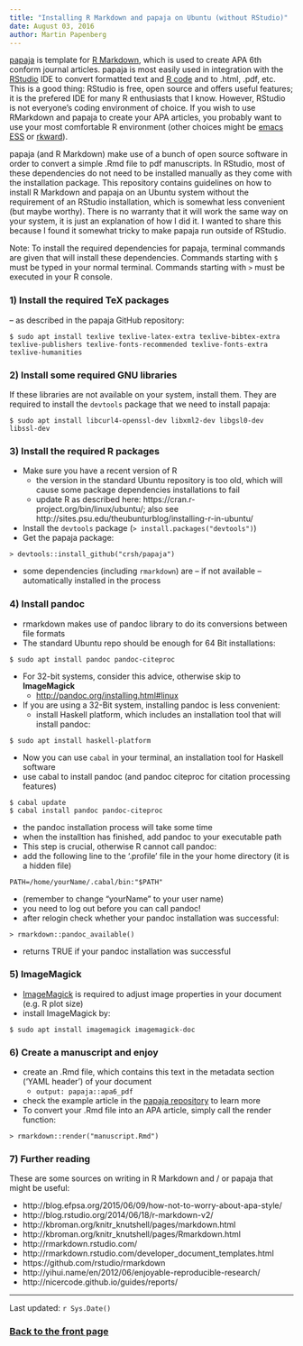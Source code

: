 ```yaml
---
title: "Installing R Markdown and papaja on Ubuntu (without RStudio)"
date: August 03, 2016
author: Martin Papenberg
---
```


<a href="https://github.com/crsh/papaja" target ="_blank">papaja</a> is template for
<a href="http://rmarkdown.rstudio.com/" target="_blank">R Markdown</a>, which is used
to create APA 6th conform journal articles. papaja is most easily used in integration
with the <a href="http://www.rstudio.com/" target="_blank">RStudio</a> IDE to convert
formatted text and <a href="http://www.r-project.org/" target ="_blank">R code</a>
and to .html, .pdf, etc. This is a good thing: RStudio is free, open source and
offers useful features; it is the prefered IDE for many R enthusiasts that I
know. However, RStudio is not everyone's coding environment of choice. If you wish to
use RMarkdown and papaja to create your APA articles, you probably want to use your
most comfortable R environment (other choices might be <a
href="http://ess.r-project.org/" target="_blank">emacs ESS</a> or <a
href="https://rkward.kde.org/" target="_blank">rkward</a>).

papaja (and R Markdown) make use of a bunch of open source software in order to
convert a simple .Rmd file to pdf manuscripts. In RStudio, most of these dependencies
do not need to be installed manually as they come with the installation package. This
repository contains guidelines on how to install R Markdown and papaja on an Ubuntu
system without the requirement of an RStudio installation, which is
somewhat less convenient (but maybe worthy). There is no warranty that it will work
the same way on your system, it is just an explanation of how I did it. I wanted to
share this because I found it somewhat tricky to make papaja run outside of RStudio.

Note: To install the required dependencies for papaja, terminal commands are given
that will install these dependencies. Commands starting with `$` must be typed in
your normal terminal. Commands starting with `>` must be executed in your R console.


### 1) Install the required TeX packages
-- as described in the papaja GitHub repository:

```
$ sudo apt install texlive texlive-latex-extra texlive-bibtex-extra texlive-publishers texlive-fonts-recommended texlive-fonts-extra texlive-humanities
```

### 2) Install some required GNU libraries

If these libraries are not available on your system, install them. They are required
to install the `devtools` package that we need to install papaja:

```
$ sudo apt install libcurl4-openssl-dev libxml2-dev libgsl0-dev libssl-dev
```

### 3) Install the required R packages

- Make sure you have a recent version of R
    + the version in the standard Ubuntu repository is too old, which will cause some
    package dependencies installations to fail
    + update R as described here: https://cran.r-project.org/bin/linux/ubuntu/; 
    also see http://sites.psu.edu/theubunturblog/installing-r-in-ubuntu/
- Install the `devtools` package (`> install.packages("devtools")`)
- Get the papaja package:

```
> devtools::install_github("crsh/papaja")
```

- some dependencies (including `rmarkdown`) are -- if not available -- automatically
  installed in the process


### 4) Install pandoc
- rmarkdown makes use of pandoc library to do its conversions between file formats
- The standard Ubuntu repo should be enough for 64 Bit installations:

```
$ sudo apt install pandoc pandoc-citeproc
```

- For 32-bit systems, consider this advice, otherwise skip to **ImageMagick**
    + <a href="http://pandoc.org/installing.html#linux"
      target="_blank">http://pandoc.org/installing.html#linux</a>
- If you are using a 32-Bit system, installing pandoc is less convenient:
    + install Haskell platform, which includes an installation tool that will install pandoc:

```
$ sudo apt install haskell-platform
```
    
- Now you can use `cabal` in your terminal, an installation tool for Haskell software
- use cabal to install pandoc (and pandoc citeproc for citation processing features)

```
$ cabal update
$ cabal install pandoc pandoc-citeproc
```

- the pandoc installation process will take some time
- when the installtion has finished, add pandoc to your executable path 
- This step is crucial, otherwise R cannot call pandoc:
- add the following line to the '.profile' file in the your home directory (it is a hidden file)

```
PATH=/home/yourName/.cabal/bin:"$PATH" 
```

- (remember to change "yourName" to your user name)
- you need to log out before you can call pandoc!
- after relogin check whether your pandoc installation was successful:

```
> rmarkdown::pandoc_available()
```

- returns TRUE if your pandoc installation was successful


### 5) ImageMagick
- <a href="http://www.imagemagick.org/script/index.php"
  target="_blank">ImageMagick</a> is required to adjust image properties in your
  document (e.g. R plot size)
- install ImageMagick by:

```
$ sudo apt install imagemagick imagemagick-doc
```

### 6) Create a manuscript and enjoy

- create an .Rmd file, which contains this text in the metadata section ('YAML
  header') of your document
    + `output: papaja::apa6_pdf`
- check the example article in the <a
  href="https://github.com/crsh/papaja/tree/master/example" target="_blank">papaja
  repository</a> to learn more
- To convert your .Rmd file into an APA article, simply call the render function:

```
> rmarkdown::render("manuscript.Rmd")
```

### 7) Further reading

These are some sources on writing in R Markdown and / or papaja that might be useful:

- http://blog.efpsa.org/2015/06/09/how-not-to-worry-about-apa-style/
- http://blog.rstudio.org/2014/06/18/r-markdown-v2/
- http://kbroman.org/knitr_knutshell/pages/markdown.html
- http://kbroman.org/knitr_knutshell/pages/Rmarkdown.html
- http://rmarkdown.rstudio.com/
- http://rmarkdown.rstudio.com/developer_document_templates.html
- https://github.com/rstudio/rmarkdown
- http://yihui.name/en/2012/06/enjoyable-reproducible-research/
- http://nicercode.github.io/guides/reports/

---

Last updated: `r Sys.Date()`

### <a href="index.html">Back to the front page</a>

&nbsp;
